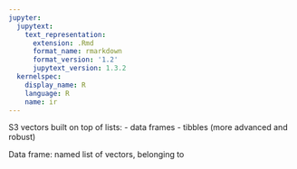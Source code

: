 ```yaml
---
jupyter:
  jupytext:
    text_representation:
      extension: .Rmd
      format_name: rmarkdown
      format_version: '1.2'
      jupytext_version: 1.3.2
  kernelspec:
    display_name: R
    language: R
    name: ir
---
```


S3 vectors built on top of lists:
- data frames 
- tibbles (more advanced and robust)

Data frame: named list of vectors, belonging to

```r

```
